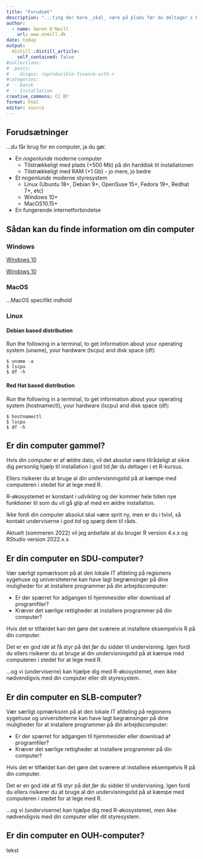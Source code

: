 ```yaml
---
title: "Forudsæt"
description: "...ting der bare _skal_ være på plads før du deltager i R-kurset."
author:
  - name: Søren O'Neill
    url: www.oneill.dk
date: today
output:
  distill::distill_article:
    self_contained: false
#collections:
#  posts:
#    disqus: reproducible-finance-with-r
#categories:
#  - Dansk
#  - Installation
creative_commons: CC BY
format: html
editor: source
---
```


## Forudsætninger

...du får brug for en computer, ja du gør.

-   En *nogenlunde* moderne computer
    -   Tilstrækkeligt med plads (+500 Mb) på din harddisk til installationen
    -   Tilstrækkeligt med RAM (+1 Gb) - jo mere, jo bedre
-   Et *nogenlunde* moderne styresystem
    -   Linux (Ubuntu 18+, Debian 9+, OpenSuse 15+, Fedora 19+, Redhat 7+, etc)
    -   Windows 10+
    -   MacOS10.15+
-   En fungerende internetforbindelse

:::{.callout-note collapse=true}
## Sådan kan du finde information om din computer

::: panel-tabset
### Windows

[Windows 10](https://support.microsoft.com/en-us/windows/view-your-system-info-a965a8f2-0773-1d65-472a-1e747c9ebe00)

[Windows 10](https://youtu.be/5SXXGHKJ8I4)

### MacOS

...MacOS specifikt indhold

### Linux

#### Debian based distribution

Run the following in a terminal, to get information about your operating system (uname), your hardware (lscpu) and disk space (df):

```
$ uname -a
$ lscpu
$ df -h
```

#### Red Hat based distribution

Run the following in a terminal, to get information about your operating system (hostnamectl), your hardware (lscpu) and disk space (df):

```{} 
$ hostnamectl
$ lscpu
$ df -h

```

:::

:::

::: {.callout-important  collapse="true"}
## Er din computer gammel?

Hvis din computer er af ældre dato, vil det absolut være tilrådeligt at sikre dig personlig hjælp til installation i god tid *før* du deltager i et R-kursus.

Ellers risikerer du at bruge al din undervisningstid på at kæmpe med computeren i stedet for at lege med R.

R-økosystemet er konstant i udvikling og der kommer hele tiden nye funktioner til som du vil gå glip af med en ældre installation.

Ikke fordi din computer absolut skal være sprit ny, men er du i tvivl, så kontakt underviserne *i god tid* og spørg dem til råds.

Aktuelt (sommeren 2022) vil jeg anbefale at du bruger R version 4.x.x og RStudio version 2022.x.x

:::

::: {.callout-important  collapse="true"}
## Er din computer en SDU-computer?

Vær særligt opmærksom på at den lokale IT afdeling på regionens sygehuse og universiteterne kan have lagt begrænsinger på dine muligheder for at installere programmer på din arbejdscomputer:

-   Er der spærret for adgangen til hjemmesider eller download af programfiler?
-   Kræver det særlige rettigheder at installere programmer på din computer?

Hvis det er tilfældet kan det gøre det sværere at installere eksempelvis R på din computer.

Det er en god idé at få styr på det *før* du sidder til undervisning. Igen fordi du ellers risikerer du at bruge al din undervisningstid på at kæmpe med computeren i stedet for at lege med R.

...og vi (underviserne) kan hjælpe dig med R-økosystemet, men ikke nødvendigvis med din computer eller dit styresystem.

:::

::: {.callout-important  collapse="true"}

## Er din computer en SLB-computer?

Vær særligt opmærksom på at den lokale IT afdeling på regionens sygehuse og universiteterne kan have lagt begrænsinger på dine muligheder for at installere programmer på din arbejdscomputer:

-   Er der spærret for adgangen til hjemmesider eller download af programfiler?
-   Kræver det særlige rettigheder at installere programmer på din computer?

Hvis det er tilfældet kan det gøre det sværere at installere eksempelvis R på din computer.

Det er en god idé at få styr på det *før* du sidder til undervisning. Igen fordi du ellers risikerer du at bruge al din undervisningstid på at kæmpe med computeren i stedet for at lege med R.

...og vi (underviserne) kan hjælpe dig med R-økosystemet, men ikke nødvendigvis med din computer eller dit styresystem.

:::

::: {.callout-important  collapse="true"}
## Er din computer en OUH-computer?

tekst

:::

<script src="https://giscus.app/client.js"
        data-repo="sorenoneill/r4phd"
        data-repo-id="R_kgDOJ9etDQ"
        data-category="Announcements"
        data-category-id="DIC_kwDOJ9etDc4CYApF"
        data-mapping="specific"
        data-term="g-prerequisites"
        data-strict="0"
        data-reactions-enabled="0s"
        data-emit-metadata="0"
        data-input-position="bottom"
        data-theme="cobalt"
        data-lang="en"
        crossorigin="anonymous"
        async>
</script>